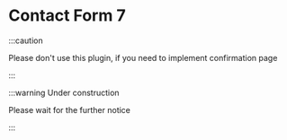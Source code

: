 # Contact Form 7

:::caution

Please don't use this plugin, if you need to implement confirmation page

:::

:::warning Under construction

Please wait for the further notice

:::

